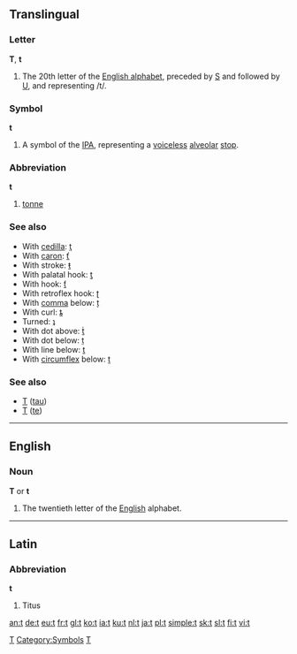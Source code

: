 {{see|T}}
==Translingual==

===Letter===
'''T''', '''t'''

# The 20th letter of the [[Appendix:Roman script|English alphabet]], preceded by [[S]] and followed by [[U]], and representing /t/.

===Symbol===
'''t'''

# A symbol of the [[IPA]], representing a [[voiceless]] [[alveolar]] [[stop]].

===Abbreviation===
'''t'''

# [[tonne]]

===See also===
*With [[cedilla]]: [[ţ]]
*With [[caron]]: [[ť]]
*With stroke: [[ŧ]]
*With palatal hook: [[ƫ]]
*With hook: [[ƭ]]
*With retroflex hook: [[ʈ]]
*With [[comma]] below: [[ț]]
*With curl: [[ȶ]]
*Turned: [[ʇ]]
*With dot above: [[ṫ]]
*With dot below: [[ṭ]]
*With line below: [[ṯ]]
*With [[circumflex]] below: [[ṱ]]

===See also===
*[[Τ]] ([[tau]])
*[[Т]] ([[te]])
[[Category:Latin letters|T]]
[[Category:Symbols]]
[[Category:IPA symbols|T]]

----

==English==

===Noun===
'''T''' or '''t'''

# The twentieth letter of the [[English]] alphabet.
----

==Latin==

===Abbreviation===
'''t'''

# Titus

[[an:t]]
[[de:t]]
[[eu:t]]
[[fr:t]]
[[gl:t]]
[[ko:t]]
[[ia:t]]
[[ku:t]]
[[nl:t]]
[[ja:t]]
[[pl:t]]
[[simple:t]]
[[sk:t]]
[[sl:t]]
[[fi:t]]
[[vi:t]]